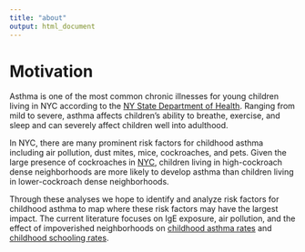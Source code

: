 ```yaml
---
title: "about"
output: html_document
---
```


# Motivation

Asthma is one of the most common chronic illnesses for young children living in NYC according to the [NY State Department of Health](https://www.health.ny.gov/prevention/prevention_agenda/chronic_disease/). Ranging from mild to severe, asthma affects children's ability to breathe, exercise, and sleep and can severely affect children well into adulthood. 

In NYC, there are many prominent risk factors for childhood asthma including air pollution, dust mites, mice, cockroaches, and pets. Given the large presence of cockroaches in [NYC](https://www.ncbi.nlm.nih.gov/pmc/articles/PMC3271316/), children living in high-cockroach dense neighborhoods are more likely to develop asthma than children living in lower-cockroach dense neighborhoods.

Through these analyses we hope to identify and analyze risk factors for childhood asthma to map where these risk factors may have the largest impact. The current literature focuses on IgE exposure, air pollution, and the effect of impoverished neighborhoods on [childhood asthma rates](https://www.ncbi.nlm.nih.gov/pubmed/28939248) and [childhood schooling rates](https://www.cdc.gov/pcd/issues/2019/19_0074.htm).






